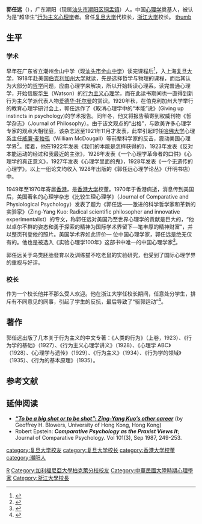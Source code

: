 {{Infobox Officeholder
|姓名=郭任远
|圖像=File:郭任遠.jpg
|圖像大小=200px
|圖像說明=  
|字    = 
|號    = 
|別名    = 
|出生日期 = ？年？月？日
|出生地點 = 
|逝世日期 =  
|逝世地點 = 
|死因    = 
|墓地    = 
|籍貫    = 
|政黨    = 
|parents  = 
|配偶    = 
|伴侶    = 
|relatives  =  
|children  =  
|著作    = 
|past    = 
}}
'''郭任远'''（{{bd|1898年||1970年|8月14日||g郭}}），广东潮阳（现属[[汕头市|汕头市]][[潮阳区|潮阳区]][[铜盂镇|铜盂镇]]）人。中国[[心理学|心理学]]奠基人，被认为是“超华生”[[行为主义心理学|行为主义心理学]]者。曾任[[复旦大学|复旦大学]]代校长，[[浙江大学|浙江大学]]校长。
[[file:Zingyangkuo.jpg|thumb]]
==生平==
===学术===
早年在广东省立潮州金山中学（现[[汕头市金山中学|汕头市金山中学]]）读完课程后<ref>{{cite web|language=zh-hans|url=http://www.stdaily.com.cn/strb/20080113/gb/strb%5E3087%5E5%5ESt130001.htm|title=潮籍心理学家郭任远|publisher=汕头日本|date=2008-01-13|accessdate=2009-10-17}}{{dead link|date=2018年4月 |bot=InternetArchiveBot |fix-attempted=yes }}</ref>，入上海[[复旦大学|复旦大学]]，1918年赴美国[[伯克利加州大学|伯克利加州大学]]就读，先是选择哲学与物理的课程，而后其认为大部分的[[哲学|哲学]]问题，应由心理学来解决，所以开始转读心理系。读完普通心理学，开始信服[[华生|华生]]（Watson）的[[行为主义心理学|行为主义心理学]]，而在此读书期间也一直得到新行为主义学派代表人物[[爱德华·托尔曼|爱德华·托尔曼]]的赏识。1920年秋，在伯克利加州大学举行的教育心理学研讨会上，郭任远作了《取消心理学中的“本能”说》(Giving up instincts in psychology)的学术报告。同年冬，他又将报告稿寄到权威刊物《哲学杂志》（Journal of Philosophy）。由于该文观点的“出格”，与欧美许多心理学专家的观点大相径庭，该杂志迟至1921年11月才发表，此举引起时任[[哈佛大学|哈佛大学]]心理系主任[[威廉·麦独孤|威廉·麦独孤]]（William McDougall）等前辈科学家的反击，震动美国心理学界<ref>{{cite web|url=http://203.68.20.65/science/content/1987/00100214/0010.htm|title=「開山」未成的中國心理學家─郭任遠|publisher=科學月刊|date=198710|accessdate=2009-10-17}}{{dead link|date=2018年4月 |bot=InternetArchiveBot |fix-attempted=yes }}</ref>。接着，他在1922年发表《我们的本能是怎样获得的》，1923年发表《反对本能运动的经过和我最近的主张》，1926年发表《一个心理学革命者的口供》《心理学的真正意义》，1927年发表《心理学里面的鬼》，1928年发表《一个无遗传的心理学》。以上一组论文均收入 1928年出版的《郭任远心理学论丛》（开明书店）中。

1949年至1970年寄居[[香港|香港]]，是[[香港大学|香港大学]]校董。1970年于香港病逝，消息传到美国后，美国著名的心理学杂志《比较生理心理学》（Journal of Comparative and Physiological Psychology）发表了题为《郭任远——激进的科学哲学家和革新的实验家》（Zing-Yang Kuo: Radical scientific philosopher and innovative experimentalist）的专文，称郭任远对美国乃至世界心理学的贡献是巨大的，“他以卓尔不群的姿态和勇于探索的精神为国际学术界留下—笔丰厚的精神财富”，并以整页刊登他的照片。美国学术界如此评价— 位中国心理学家，郭任远是绝无仅有的。他也是被选入《实验心理学100年》这部书中唯一的中国心理学家<ref>{{cite web|language=zh-hans|url=http://www.cqvip.com/content/citation.dll?id=20961491&SUID=EGBNBFDHDNCBCOPIBOLGEMCBCDOIPNFP|title=中国行为主义心理学家郭任远——“超华生”行为主义者|publisher=大众心理学|date=200601|accessdate=2009-10-17}}{{dead link|date=2018年4月 |bot=InternetArchiveBot |fix-attempted=yes }}</ref>。

郭任远关于鸟类胚胎發育以及训练猫不吃老鼠的实验研究，也受到了国际心理学界的重视与好评。

===校长===
作为一个校长他并不那么受人欢迎。他在浙江大学任校长期间，任意处分学生，排斥有不同意见的同事，引起了学生的反抗，最后导致了“驱郭运动”<ref>{{cite web |language=zh-hans |url=http://www.qsc.zju.edu.cn/redir.php?catalog_id=139869&object_id=147193 |title=校长专题-郭任远 |publisher=浙江大学求是潮网 |date=2007-10-24 |accessdate=2009-10-17 |archive-url=https://web.archive.org/web/20110721185355/http://www.qsc.zju.edu.cn/redir.php?catalog_id=139869 |archive-date=2011-07-21 |dead-url=yes }}</ref>。

==著作==
郭任远出版了几本关于行为主义的中文专著：《人类的行为》（上卷，1923）、《行为学的基础》（1927）、《行为主义心理学讲义》（1928）、《心理学 ABC》（1928）、《心理学与遗传》（1929）、《行为主义》（1934）、《行为学的领域》（1935）、《行为的基本原理》（1935）。

==参考文献==
{{reflist}}

==延伸阅读==
* [http://hub.hku.hk/bitstream/123456789/42323/1/content.pdf '''''“To be a big shot or to be shot”: Zing-Yang Kuo’s other career''''']{{dead link|date=2018年4月 |bot=InternetArchiveBot |fix-attempted=yes }} (by Geoffrey H. Blowers, University of Hong Kong, Hong Kong)
* Robert Epstein: '''''Comparative Psychology as the Praxist Views It'''''; Journal of Comparative Psychology. Vol 101(3), Sep 1987, 249-253.

{{start box}}
{{s-edu}}
{{succession box|[[李登辉_(教育家)|李登辉]]|[[李登辉_(教育家)|李登辉]]|[[复旦大学|复旦大学]]校长|1924年7月—1925年3月<br><small>（代理。正职校长[[李登辉_(教育家)|李登辉]]）</small>}}
{{succession box|[[程天放|程天放]]|[[竺可桢|竺可桢]]|[[浙江大学|国立浙江大学]]校长|1933年4月—1936年2月}}
{{end box}}

{{Authority control}}
{{DEFAULTSORT:Guo郭}}
[[Category:郭姓|R]]
[[category:复旦大学校友|category:复旦大学校友]]
[[Category:加利福尼亞大學柏克萊分校校友|Category:加利福尼亞大學柏克萊分校校友]]
[[Category:中華民國大陸時期心理學家|Category:中華民國大陸時期心理學家]]
[[category:复旦大学校长|category:复旦大学校长]]
[[Category:浙江大學校長|Category:浙江大學校長]]
[[category:香港大学校董|category:香港大学校董]]
[[category:潮阳人|category:潮阳人]]